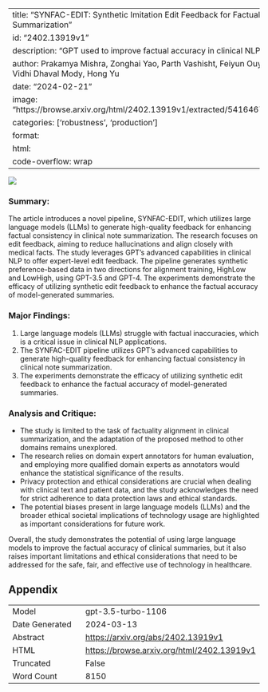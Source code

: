 
---
title: "SYNFAC-EDIT: Synthetic Imitation Edit Feedback for Factual Alignment in Clinical Summarization"
id: "2402.13919v1"
description: "GPT used to improve factual accuracy in clinical NLP."
author: Prakamya Mishra, Zonghai Yao, Parth Vashisht, Feiyun Ouyang, Beining Wang, Vidhi Dhaval Mody, Hong Yu
date: "2024-02-21"
image: "https://browse.arxiv.org/html/2402.13919v1/extracted/5416467/Images/acl_main.png"
categories: ['robustness', 'production']
format:
  html:
    code-overflow: wrap
---

![](https://browse.arxiv.org/html/2402.13919v1/extracted/5416467/Images/acl_main.png)

### Summary:
The article introduces a novel pipeline, SYNFAC-EDIT, which utilizes large language models (LLMs) to generate high-quality feedback for enhancing factual consistency in clinical note summarization. The research focuses on edit feedback, aiming to reduce hallucinations and align closely with medical facts. The study leverages GPT's advanced capabilities in clinical NLP to offer expert-level edit feedback. The pipeline generates synthetic preference-based data in two directions for alignment training, HighLow and LowHigh, using GPT-3.5 and GPT-4. The experiments demonstrate the efficacy of utilizing synthetic edit feedback to enhance the factual accuracy of model-generated summaries.

### Major Findings:
1. Large language models (LLMs) struggle with factual inaccuracies, which is a critical issue in clinical NLP applications.
2. The SYNFAC-EDIT pipeline utilizes GPT's advanced capabilities to generate high-quality feedback for enhancing factual consistency in clinical note summarization.
3. The experiments demonstrate the efficacy of utilizing synthetic edit feedback to enhance the factual accuracy of model-generated summaries.

### Analysis and Critique:
- The study is limited to the task of factuality alignment in clinical summarization, and the adaptation of the proposed method to other domains remains unexplored.
- The research relies on domain expert annotators for human evaluation, and employing more qualified domain experts as annotators would enhance the statistical significance of the results.
- Privacy protection and ethical considerations are crucial when dealing with clinical text and patient data, and the study acknowledges the need for strict adherence to data protection laws and ethical standards.
- The potential biases present in large language models (LLMs) and the broader ethical societal implications of technology usage are highlighted as important considerations for future work.

Overall, the study demonstrates the potential of using large language models to improve the factual accuracy of clinical summaries, but it also raises important limitations and ethical considerations that need to be addressed for the safe, fair, and effective use of technology in healthcare.

## Appendix

|          |          |
|----------|----------|
| Model     | gpt-3.5-turbo-1106       |
| Date Generated     | 2024-03-13       |
| Abstract | [https://arxiv.org/abs/2402.13919v1](https://arxiv.org/abs/2402.13919v1)        |
| HTML     | [https://browse.arxiv.org/html/2402.13919v1](https://browse.arxiv.org/html/2402.13919v1)       |
| Truncated       | False       |
| Word Count       | 8150       |